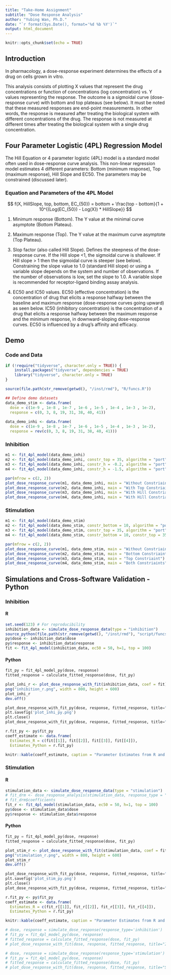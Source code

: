 ```yaml
---
title: "Take-Home Assignment"
subtitle: "Dose Response Analysis"
author: "Yubing Wan, Ph.D."
date: "`r format(Sys.Date(), format='%d %b %Y')`"
output: html_document
---
```


```r
knitr::opts_chunk$set(echo = TRUE)
```

## Introduction 

In pharmacology, a dose-response experiment determines the effects of a drug on cells grown in vitro.

This analysis consists of plotting X values that represent the drug concentrations or function of concentrations (log concentration) vs. Y values representing the response. The outcome is a sigmoidal curve (dose-response curve) with bottom and top plateaus (see below). It must be noted that these measured responses are end-point measurements. In other words, the response is measured after treating the biological system with different concentrations of the drug. The response is not measured at different times after treating the biological system with a single drug concentration. 

## Four Parameter Logistic (4PL) Regression Model 

The Hill Equation or 4 parameter logistic (4PL) model is a standard model often used in dose-response curve analysis. This non-linear regression model estimates 4 different parameters: Bottom (minimum response), Top (maximum response), Hill Slope and EC50. The parameters may be constrained (discussed later). 

### Equation and Parameters of the 4PL Model

$$
f(X, HillSlope, top, bottom, EC_{50}) = bottom + \frac{top - bottom}{1 + 10^{(Log(EC_{50}) - Log(X)) * HillSlope}}
$$

1. Minimum response (Bottom). The Y value at the minimal curve asymptote (Bottom Plateau). 

2. Maximum response (Top). The Y value at the maximum curve asymptote (Top Plateau).  

3. Slop factor (also called Hill Slope). Defines the steepness of the dose-response curve. If the Hill slope <1, the sigmoidal curve is shallower. If Hill slope > 1 then the sigmoidal curve is steeper (see below). Constraining the slope value to 1.0 (standard Hill slope) or using a variable slope depends on the system and number of observations. If the number of observations is low, set the slope to 1.0. A variable slope is recommended for receptor-ligand binding assay analysis. 

4. EC50 and IC50 values. EC50 (effective concentration) is the concentration of drug that elicits a response halfway between the baseline and maximum response (dose-response curves going upward) as seen below. IC50 (inhibitory concentration) is the concentration of a drug that elicits a response halfway between the maximum response and the minimum response, in downward-sloping dose-response curves. EC50 is influenced by a drug’s affinity and efficacy. 

## Demo 

### Code and Data

```r
if (!require("tidyverse", character.only = TRUE)) {
    install.packages("tidyverse", dependencies = TRUE)
    library("tidyverse", character.only = TRUE)
}

source(file.path(str_remove(getwd(), "/inst/rmd"), "R/funcs.R"))

## Define demo datasets
data_demo_stim <- data.frame(
  dose = c(1e-9 , 1e-8 , 1e-7 , 1e-6 , 1e-5 , 1e-4 , 1e-3 , 1e-2), 
  response = c(0, 3, 8, 19, 31, 38, 40, 41))
  
data_demo_inhi <- data.frame(
  dose = c(1e-9 , 1e-8 , 1e-7 , 1e-6 , 1e-5 , 1e-4 , 1e-3 , 1e-2), 
  response = rev(c(0, 3, 8, 19, 31, 38, 40, 41)))
```

### Inhibition 

```r
m1 <- fit_4pl_model(data_demo_inhi)
m2 <- fit_4pl_model(data_demo_inhi, constr_top = 35, algorithm = "port")
m3 <- fit_4pl_model(data_demo_inhi, constr_h = -0.2, algorithm = "port")
m4 <- fit_4pl_model(data_demo_inhi, constr_h = -1.5, algorithm = "port")

par(mfrow = c(2, 2))
plot_dose_response_curve(m1, data_demo_inhi, main = "Without Constriaints")
plot_dose_response_curve(m2, data_demo_inhi, main = "With Top Constriaint")
plot_dose_response_curve(m3, data_demo_inhi, main = "With Hill Constriaint (Heavy)")
plot_dose_response_curve(m4, data_demo_inhi, main = "With Hill Constriaint (Light)")
```

### Stimulation

```r
m1 <- fit_4pl_model(data_demo_stim)
m2 <- fit_4pl_model(data_demo_stim, constr_bottom = 10, algorithm = "port")
m3 <- fit_4pl_model(data_demo_stim, constr_top = 35, algorithm = "port")
m4 <- fit_4pl_model(data_demo_stim, constr_bottom = 10, constr_top = 35, algorithm = "port")

par(mfrow = c(2, 2))
plot_dose_response_curve(m1, data_demo_stim, main = "Without Constriaints")
plot_dose_response_curve(m2, data_demo_stim, main = "Bottom Constriaint")
plot_dose_response_curve(m3, data_demo_stim, main = "Top Constriaint")
plot_dose_response_curve(m4, data_demo_stim, main = "Both Constriaints")
```

## Simulations and Cross-Software Validation - Python

### Inhibition 

#### R

```r
set.seed(123) # For reproducibility
inhibition_data <- simulate_dose_response_data(type = "inhibition")
source_python(file.path(str_remove(getwd(), "/inst/rmd"), "script/funcs.py"))
py$dose <- inhibition_data$dose
py$response <- inhibition_data$response
fit <- fit_4pl_model(inhibition_data, ec50 = 50, h=1, top = 100)
```

#### Python

```python
fit_py = fit_4pl_model_py(dose, response)
fitted_response = calculate_fitted_response(dose, fit_py)
```

```r
plot_inhi_r <- plot_dose_response_with_fit(inhibition_data, coef = fit)
png("inhibition_r.png", width = 800, height = 600)
plot_inhi_r
dev.off()
```

```python
plot_dose_response_with_fit_py(dose, response, fitted_response, title="Inhibited Dose-Response Curve")
plt.savefig('plot_inhi_py.png')
plt.close()
plot_dose_response_with_fit_py(dose, response, fitted_response, title="Inhibited Dose-Response Curve")
```

```r
r.fit_py <- py$fit_py
coeff_estimate <- data.frame(
  Estimates_R = c(fit[[1]], fit[[2]], fit[[3]], fit[[4]]),
  Estimates_Python = r.fit_py)

knitr::kable(coeff_estimate, caption = "Parameter Estimates from R and Python (Inhibition)")
```

### Stimulation

#### R

```r
stimulation_data <- simulate_dose_response_data(type = "stimulation")
# fit_drm <- dose_response_analysis(stimulation_data, response_type = "stimulation", constrained = T)
# fit_drm$coefficients
fit_r <- fit_4pl_model(stimulation_data, ec50 = 50, h=1, top = 100)
py$dose <- stimulation_data$dose
py$response <- stimulation_data$response
```

#### Python

```python
fit_py = fit_4pl_model_py(dose, response)
fitted_response = calculate_fitted_response(dose, fit_py)
```

```r
plot_stim_r <- plot_dose_response_with_fit(stimulation_data, coef = fit_r, color = "red")
png("stimulation_r.png", width = 800, height = 600)
plot_stim_r
dev.off()
```

```python
plot_dose_response_with_fit_py(dose, response, fitted_response, title="Simulated Dose-Response Curve", color = "red")
plt.savefig('plot_stim_py.png')
plt.close()
plot_dose_response_with_fit_py(dose, response, fitted_response, title="Simulated Dose-Response Curve", color = "red")
```

```r
r.fit_py <- py$fit_py
coeff_estimate <- data.frame(
  Estimates_R = c(fit_r[[1]], fit_r[[2]], fit_r[[3]], fit_r[[4]]),
  Estimates_Python = r.fit_py)

knitr::kable(coeff_estimate, caption = "Parameter Estimates from R and Python (Stimulation)")
```

```python
# dose, response = simulate_dose_response(response_type='inhibition')
# fit_py = fit_4pl_model_py(dose, response)
# fitted_response = calculate_fitted_response(dose, fit_py)
# plot_dose_response_with_fit(dose, response, fitted_response, title="Inhibited Dose-Response Curve")
```

```python
# dose, response = simulate_dose_response(response_type='stimulation')
# fit_py = fit_4pl_model_py(dose, response)
# fitted_response = calculate_fitted_response(dose, fit_py)
# plot_dose_response_with_fit(dose, response, fitted_response, title="Simulated Dose-Response Curve", color = "red")
```

